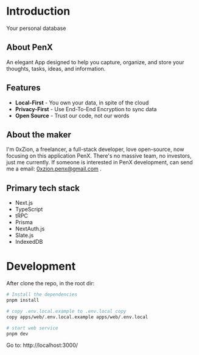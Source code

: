 # Introduction

Your personal database

## About PenX

An elegant App designed to help you capture, organize, and store your thoughts, tasks, ideas, and information.

## Features

- **Local-First** - You own your data, in spite of the cloud
- **Privacy-First** - Use End-To-End Encryption to sync data
- **Open Source** - Trust our code, not our words

## About the maker

I'm 0xZion, a freelancer, a full-stack developer, love open-source, now focusing on this application PenX. There's no massive team, no investors, just me currently. If someone is interested in PenX development, can send me a email: 0xzion.penx@gmail.com
.

## Primary tech stack

- Next.js
- TypeScript
- tRPC
- Prisma
- NextAuth.js
- Slate.js
- IndexedDB

# Development

After clone the repo, in the root dir:

```bash
# Install the dependencies
pnpm install

# copy .env.local.example to .env.local copy
copy apps/web/.env.local.example apps/web/.env.local

# start web service
pnpm dev
```

Go to: http://localhost:3000/
